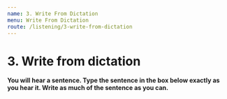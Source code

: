 ```yaml
---
name: 3. Write From Dictation
menu: Write From Dictation
route: /listening/3-write-from-dictation
---
```


# 3. Write from dictation


**You will hear a sentence. Type the sentence in the box below exactly as you hear it. Write as much of the sentence as you can.**

<WriteFromDictationList 
    start={101} total={50} 
    data={WriteFromDictationDataFrom101To200}/>
